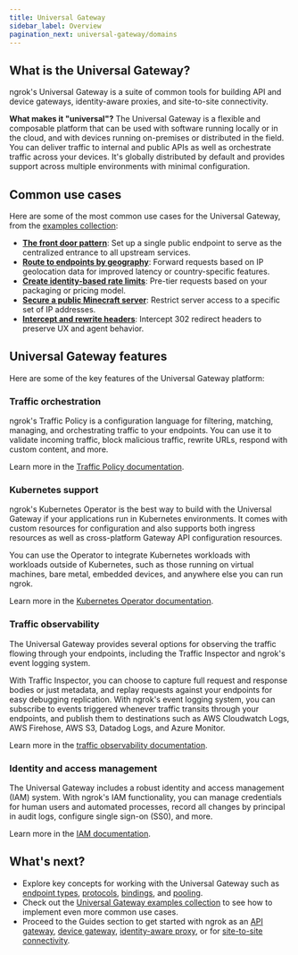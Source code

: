 ```yaml
---
title: Universal Gateway
sidebar_label: Overview
pagination_next: universal-gateway/domains
---
```


## What is the Universal Gateway?

ngrok's Universal Gateway is a suite of common tools for building API and device gateways, identity-aware proxies, and site-to-site connectivity.

**What makes it "universal"?**
The Universal Gateway is a flexible and composable platform that can be used with software running locally or in the cloud, and with devices running on-premises or distributed in the field.
You can deliver traffic to internal and public APIs as well as orchestrate traffic across your devices.
It's globally distributed by default and provides support across multiple environments with minimal configuration.

## Common use cases

Here are some of the most common use cases for the Universal Gateway, from the [examples collection](/universal-gateway/examples/):

- [**The front door pattern**](/universal-gateway/examples/front-door-pattern/): Set up a single public endpoint to serve as the centralized entrance to all upstream services.
- [**Route to endpoints by geography**](/universal-gateway/examples/route-by-geography/): Forward requests based on IP geolocation data for improved latency or country-specific features.
- [**Create identity-based rate limits**](/universal-gateway/examples/pre-tier-requests/): Pre-tier requests based on your packaging or pricing model.
- [**Secure a public Minecraft server**](/universal-gateway/examples/minecraft/): Restrict server access to a specific set of IP addresses.
- [**Intercept and rewrite headers**](/universal-gateway/examples/rewrite-headers-redirects/): Intercept 302 redirect headers to preserve UX and agent behavior.

## Universal Gateway features

Here are some of the key features of the Universal Gateway platform:

### Traffic orchestration

ngrok's Traffic Policy is a configuration language for filtering, matching, managing, and orchestrating traffic to your endpoints.
You can use it to validate incoming traffic, block malicious traffic, rewrite URLs, respond with custom content, and more.

Learn more in the [Traffic Policy documentation](/docs/traffic-policy/).

### Kubernetes support

ngrok's Kubernetes Operator is the best way to build with the Universal Gateway if your applications run in Kubernetes environments.
It comes with custom resources for configuration and also supports both ingress resources as well as cross-platform Gateway API configuration resources.

You can use the Operator to integrate Kubernetes workloads with workloads outside of Kubernetes, such as those running on virtual machines, bare metal, embedded devices, and anywhere else you can run ngrok.

Learn more in the [Kubernetes Operator documentation](/docs/obs/).

### Traffic observability

The Universal Gateway provides several options for observing the traffic flowing through your endpoints, including the Traffic Inspector and ngrok's event logging system.

With Traffic Inspector, you can choose to capture full request and response bodies or just metadata, and replay requests against your endpoints for easy debugging replication.
With ngrok's event logging system, you can subscribe to events triggered whenever traffic transits through your endpoints, and publish them to destinations such as AWS Cloudwatch Logs, AWS Firehose, AWS S3, Datadog Logs, and Azure Monitor.

Learn more in the [traffic observability documentation](/docs/k8s/).

### Identity and access management

The Universal Gateway includes a robust identity and access management (IAM) system.
With ngrok's IAM functionality, you can manage credentials for human users and automated processes, record all changes by principal in audit logs, configure single sign-on (SS0), and more.

Learn more in the [IAM documentation](/docs/iam/).

## What's next?

- Explore key concepts for working with the Universal Gateway such as [endpoint types](/universal-gateway/types/), [protocols](/universal-gateway/protocols/), [bindings](/universal-gateway/bindings/), and [pooling](/universal-gateway/endpoint-pooling/).
- Check out the [Universal Gateway examples collection](/docs/universal-gateway/examples/) to see how to implement even more common use cases.
- Proceed to the Guides section to get started with ngrok as an [API gateway](/guides/api-gateway/get-started/), [device gateway](/guides/device-gateway/agent/), [identity-aware proxy](/guides/identity-aware-proxy/securing-with-oauth/), or for [site-to-site connectivity](/guides/identity-aware-proxy/securing-with-oauth/).
